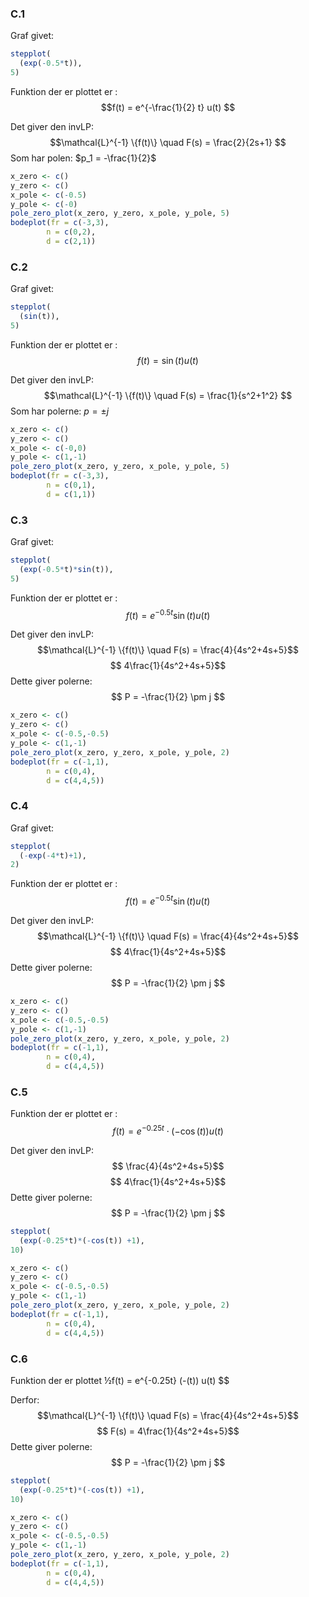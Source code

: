 ### C.1

Graf givet:

```r
stepplot(
  (exp(-0.5*t)),
5)
```

Funktion der er plottet er : $$f(t) = e^{-\frac{1}{2} t} u(t) $$

Det giver den invLP:
$$\mathcal{L}^{-1} \{f(t)\} \quad F(s) =  \frac{2}{2s+1} $$
Som har polen: $p_1 = -\frac{1}{2}$

```r
x_zero <- c()
y_zero <- c()
x_pole <- c(-0.5)
y_pole <- c(-0)
pole_zero_plot(x_zero, y_zero, x_pole, y_pole, 5)
bodeplot(fr = c(-3,3),
        n = c(0,2),
        d = c(2,1))
```

### C.2

Graf givet:

```r
stepplot(
  (sin(t)),
5)
```

Funktion der er plottet er : $$f(t) =\sin(t) u(t) $$

Det giver den invLP:
$$\mathcal{L}^{-1} \{f(t)\} \quad F(s) =  \frac{1}{s^2+1^2} $$
Som har polerne: $p = \pm j$

```r
x_zero <- c()
y_zero <- c()
x_pole <- c(-0,0)
y_pole <- c(1,-1)
pole_zero_plot(x_zero, y_zero, x_pole, y_pole, 5)
bodeplot(fr = c(-3,3),
        n = c(0,1),
        d = c(1,1))

```

### C.3

Graf givet:

```r
stepplot(
  (exp(-0.5*t)*sin(t)),
5)
```

Funktion der er plottet er : $$f(t) =e^{-0.5t} \sin(t) u(t) $$

Det giver den invLP:
$$\mathcal{L}^{-1} \{f(t)\} \quad F(s) =  \frac{4}{4s^2+4s+5}$$
$$ 4\frac{1}{4s^2+4s+5}$$
Dette giver polerne:
$$ P = -\frac{1}{2} \pm j $$

```r
x_zero <- c()
y_zero <- c()
x_pole <- c(-0.5,-0.5)
y_pole <- c(1,-1)
pole_zero_plot(x_zero, y_zero, x_pole, y_pole, 2)
bodeplot(fr = c(-1,1),
        n = c(0,4),
        d = c(4,4,5))
```

### C.4

Graf givet:

```r

stepplot(
  (-exp(-4*t)+1),
2)
```

Funktion der er plottet er : $$f(t) =e^{-0.5t} \sin(t) u(t) $$

Det giver den invLP:
$$\mathcal{L}^{-1} \{f(t)\} \quad F(s) =  \frac{4}{4s^2+4s+5}$$
$$ 4\frac{1}{4s^2+4s+5}$$
Dette giver polerne:
$$ P = -\frac{1}{2} \pm j $$

```r
x_zero <- c()
y_zero <- c()
x_pole <- c(-0.5,-0.5)
y_pole <- c(1,-1)
pole_zero_plot(x_zero, y_zero, x_pole, y_pole, 2)
bodeplot(fr = c(-1,1),
        n = c(0,4),
        d = c(4,4,5))
```

### C.5

Funktion der er plottet er : $$f(t) =e^{-0.25t} \cdot (-\cos(t)) u(t) $$

Det giver den invLP:
$$ \frac{4}{4s^2+4s+5}$$
$$ 4\frac{1}{4s^2+4s+5}$$
Dette giver polerne:
$$ P = -\frac{1}{2} \pm j $$

```r

stepplot(
  (exp(-0.25*t)*(-cos(t)) +1),
10)

x_zero <- c()
y_zero <- c()
x_pole <- c(-0.5,-0.5)
y_pole <- c(1,-1)
pole_zero_plot(x_zero, y_zero, x_pole, y_pole, 2)
bodeplot(fr = c(-1,1),
        n = c(0,4),
        d = c(4,4,5))
```


### C.6

Funktion der er plottet ½f(t) = e^{-0.25t} \cdot (-\cos(t)) u(t) $$

Derfor:
$$\mathcal{L}^{-1} \{f(t)\} \quad F(s) = \frac{4}{4s^2+4s+5}$$
$$ F(s) =  4\frac{1}{4s^2+4s+5}$$
Dette giver polerne:
$$ P = -\frac{1}{2} \pm j $$

```r

stepplot(
  (exp(-0.25*t)*(-cos(t)) +1),
10)

x_zero <- c()
y_zero <- c()
x_pole <- c(-0.5,-0.5)
y_pole <- c(1,-1)
pole_zero_plot(x_zero, y_zero, x_pole, y_pole, 2)
bodeplot(fr = c(-1,1),
        n = c(0,4),
        d = c(4,4,5))
```

